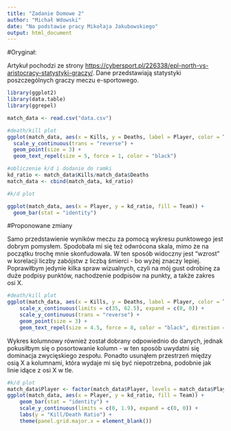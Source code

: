 ```yaml
---
title: "Zadanie Domowe 2"
author: "Michał Wdowski"
date: "Na podstawie pracy Mikołaja Jakubowskiego"
output: html_document
---
```


#Oryginał:

Artykuł pochodzi ze strony <https://cybersport.pl/226338/epl-north-vs-aristocracy-statystyki-graczy/>. Dane przedstawiają statystyki poszczególnych graczy meczu e-sportowego.

```r
library(ggplot2)
library(data.table)
library(ggrepel)

match_data <- read.csv("data.csv")
```

```r
#death/kill plot
ggplot(match_data, aes(x = Kills, y = Deaths, label = Player, color = Team)) +
  scale_y_continuous(trans = "reverse") +
  geom_point(size = 3) +
  geom_text_repel(size = 5, force = 1, color = "black") 
```


```r
#obliczenie k/d i dodanie do ramki
kd_ratio <- match_data$Kills/match_data$Deaths
match_data <- cbind(match_data, kd_ratio)

#k/d plot

ggplot(match_data, aes(x = Player, y = kd_ratio, fill = Team)) +
  geom_bar(stat = "identity")
```

#Proponowane zmiany

Samo przedstawienie wyników meczu za pomocą wykresu punktowego jest dobrym pomysłem. Spodobała mi się też odwrócona skala, mimo że na początku trochę mnie skonfudowała. W ten sposób widoczny jest "wzrost" w korelacji liczby zabójstw z liczbą śmierci - bo wyżej znaczy lepiej. Poprawiłbym jedynie kilka spraw wizualnych, czyli na mój gust odrobinę za duże podpisy punktów, nachodzenie podpisów na punkty, a także zakres osi X.

```r
#death/kill plot
ggplot(match_data, aes(x = Kills, y = Deaths, label = Player, color = Team)) +
    scale_x_continuous(limits = c(35, 62.5), expand = c(0, 0)) +
    scale_y_continuous(trans = "reverse") +
    geom_point(size = 3) +
    geom_text_repel(size = 4.5, force = 8, color = "black", direction = "both") 
```

Wykres kolumnowy również został dobrany odpowiednio do danych, jednak pokusiłbym się o posortowanie kolumn - w ten sposób uwydatni się dominacja zwycięskiego zespołu. Ponadto usunąłem przestrzeń między osią X a kolumnami, która wydaje mi się być niepotrzebna, podobnie jak linie idące z osi X w tle.

```r
#k/d plot
match_data$Player <- factor(match_data$Player, levels = match_data$Player[order(match_data$kd_ratio)])
ggplot(match_data, aes(x = Player, y = kd_ratio, fill = Team)) +
    geom_bar(stat = "identity") +
    scale_y_continuous(limits = c(0, 1.9), expand = c(0, 0)) +
    labs(y = "Kill/Death Ratio") +
    theme(panel.grid.major.x = element_blank())

```